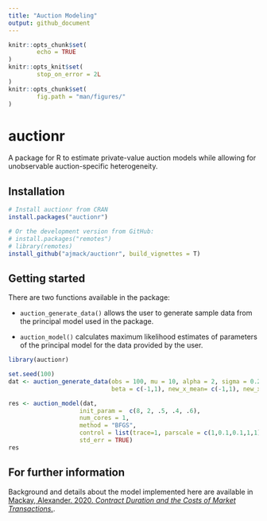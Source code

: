 ```yaml
---
title: "Auction Modeling"
output: github_document
---
```


<!-- README.md is generated from README.Rmd. Please edit that file -->


```r
knitr::opts_chunk$set(
        echo = TRUE
)
knitr::opts_knit$set(
        stop_on_error = 2L
)
knitr::opts_chunk$set(
        fig.path = "man/figures/"
)
```


# auctionr

A package for R to estimate private-value auction models while allowing for unobservable auction-specific heterogeneity.

## Installation

```r
# Install auctionr from CRAN
install.packages("auctionr")

# Or the development version from GitHub:
# install.packages("remotes")
# library(remotes)
install_github("ajmack/auctionr", build_vignettes = T)
```


## Getting started

There are two functions available in the package:

* `auction_generate_data()` allows the user to generate sample data from the principal model used in the package. 

* `auction_model()` calculates maximum likelihood estimates of parameters of the principal model for the data provided by the user.

```r
library(auctionr)

set.seed(100)
dat <- auction_generate_data(obs = 100, mu = 10, alpha = 2, sigma = 0.2,
                             beta = c(-1,1), new_x_mean= c(-1,1), new_x_sd = c(0.5,0.8))

res <- auction_model(dat,
                    init_param =  c(8, 2, .5, .4, .6),
                    num_cores = 1,
                    method = "BFGS",
                    control = list(trace=1, parscale = c(1,0.1,0.1,1,1)),
                    std_err = TRUE)
res
```

## For further information

Background and details about the model implemented here are available in 
[Mackay, Alexander. 2020. *Contract Duration and the Costs of Market Transactions.*](https://www.hbs.edu/faculty/Pages/item.aspx?num=53718).
